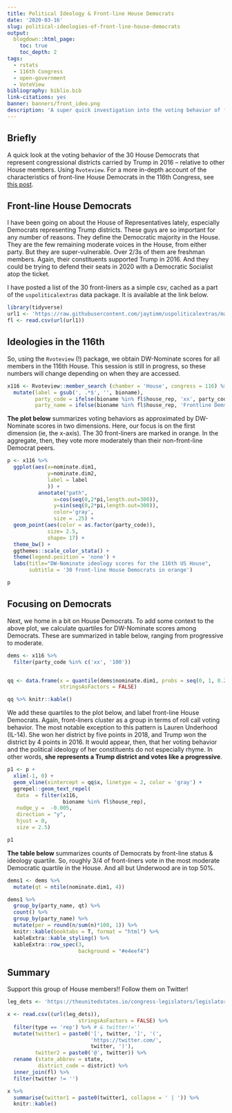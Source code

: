 ```yaml
---
title: Political Ideology & Front-line House Democrats
date: '2020-03-16'
slug: political-ideologies-of-front-line-house-democrats
output:
  blogdown::html_page:
    toc: true
    toc_depth: 2
tags:
  - rstats
  - 116th Congress
  - open-government
  - VoteView
bibliography: biblio.bib
link-citations: yes
banner: banners/front_ideo.png
description: 'A super quick investigation into the voting behavior of front-line House Democrats.'
---
```



## Briefly

A quick look at the voting behavior of the 30 House Democrats that represent congressional districts carried by Trump in 2016 -- relative to other House members.    Using `Rvoteview`.  For a more in-depth account of the characteristics of front-line House Democrats in the 116th Congress, see [this post](https://www.jtimm.net/2019/12/13/frontline-democrats/).



## Front-line House Democrats

I have been going on about the House of Representatives lately, especially Democrats representing Trump districts.  These guys are so important for any number of reasons.  They define the Democratic majority in the House.  They are the few remaining moderate voices in the House, from either party.  But they are super-vulnerable.  Over 2/3s of them are freshman members. Again, their constituents supported Trump in 2016.  And they could be trying to defend their seats in 2020 with a Democratic Socialist atop the ticket.


I have posted a list of the 30 front-liners as a simple csv, cached as a part of the `uspoliticalextras` data package.  It is available at the link below. 

```r
library(tidyverse)
url1 <- 'https://raw.githubusercontent.com/jaytimm/uspoliticalextras/master/clean-data-sets/thirty-one-house-democrats.csv'
fl <- read.csv(url(url1)) 
```



## Ideologies in the 116th

So, using the `Rvoteview` (!) package, we obtain DW-Nominate scores for all members in the 116th House.  This session is still in progress, so these numbers will change depending on when they are accessed.  

```r
x116 <- Rvoteview::member_search (chamber = 'House', congress = 116) %>%
  mutate(label = gsub(', .*$', '', bioname),
         party_code = ifelse(bioname %in% fl$house_rep, 'xx', party_code),
         party_name = ifelse(bioname %in% fl$house_rep, 'Frontline Dems', 'Other Dems'))
```


**The plot below** summarizes voting behaviors as approximated by DW-Nominate scores in two dimensions.  Here, our focus is on the first dimension (ie, the x-axis).  The 30 front-liners are marked in orange.  In the aggregate, then, they vote more moderately than their non-front-line Democrat peers.  

```r
p <- x116 %>%
  ggplot(aes(x=nominate.dim1, 
             y=nominate.dim2,
             label = label
             )) +
          annotate("path",
               x=cos(seq(0,2*pi,length.out=300)),
               y=sin(seq(0,2*pi,length.out=300)),
               color='gray',
               size = .25) +
  geom_point(aes(color = as.factor(party_code)), 
             size= 2.5, 
             shape= 17) +
  theme_bw() +
  ggthemes::scale_color_stata() +
  theme(legend.position = 'none') +
  labs(title="DW-Nominate ideology scores for the 116th US House",
       subtitle = '30 front-line House Democrats in orange')

p
```



## Focusing on Democrats

Next, we home in a bit on House Democrats.   To add some context to the above plot, we calculate quartiles for DW-Nominate scores among Democrats.  These are summarized in table below, ranging from progressive to moderate.

```r
dems <- x116 %>%
  filter(party_code %in% c('xx', '100')) 


qq <- data.frame(x = quantile(dems$nominate.dim1, probs = seq(0, 1, 0.25)),
                 stringsAsFactors = FALSE)

qq %>% knitr::kable()
```


We add these quartiles to the plot below, and label front-line House Democrats.  Again, front-liners cluster as a group in terms of roll call voting behavior.  The most notable exception to this pattern is Lauren Underhood (IL-14). She won her district by five points in 2018, and Trump won the district by 4 points in 2016.  It would appear, then, that her voting behavior and the political ideology of her constituents do not especially rhyme.  In  other words, **she represents a Trump district and votes like a progressive**. 

```r
p1 <- p +
  xlim(-1, 0) +
  geom_vline(xintercept = qq$x, linetype = 2, color = 'gray') +
  ggrepel::geom_text_repel(
   data  = filter(x116, 
                  bioname %in% fl$house_rep),
   nudge_y =  -0.005,
   direction = "y",
   hjust = 0, 
   size = 2.5)

p1
```


**The table below** summarizes counts of Democrats by front-line status & ideology quartile.  So, roughly 3/4 of front-liners vote in the most moderate Democratic quartile in the House. And all but Underwood are in top 50%.  

```r
dems1 <- dems %>%
  mutate(qt = ntile(nominate.dim1, 4))

dems1 %>% 
  group_by(party_name, qt) %>%
  count() %>%
  group_by(party_name) %>%
  mutate(per = round(n/sum(n)*100, 1)) %>%
  knitr::kable(booktabs = T, format = "html") %>%
  kableExtra::kable_styling() %>%
  kableExtra::row_spec(3,  
                       background = "#e4eef4")
```


## Summary

Support this group of House members!! Follow them on Twitter!

```r
leg_dets <- 'https://theunitedstates.io/congress-legislators/legislators-current.csv'

x <- read.csv((url(leg_dets)),
                       stringsAsFactors = FALSE) %>%
  filter(type == 'rep') %>% # & twitter!=''
  mutate(twitter1 = paste0('[', twitter, ']', '(',
                           'https://twitter.com/',
                           twitter, ')'),
         twitter2 = paste0('@', twitter)) %>%
  rename (state_abbrev = state,
          district_code = district) %>%
  inner_join(fl) %>%
  filter(twitter != '')

x %>%
  summarise(twitter1 = paste0(twitter1, collapse = ' | ')) %>%
  knitr::kable()
```



